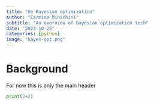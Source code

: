 ```yaml
---
title: "On Bayesian optimization"
author: "Carmine Minichini"
subtitle: "An overview of bayesian optimization tech"
date: "2023-10-25"
categories: [python]
image: "bayes-opt.png"
---
```

<!-- [{{< fa brands google >}} demo](https://script.google.com/macros/s/AKfycbw7IDvU8-UN427sO_u5RLYf8kSGlOolFlrlPA_dk1Ha4H2MgACJn8H8j79t_YfKS1sJ/exec){.btn} [{{< fa brands github >}} source code](https://github.com/carminemnc/book-your-space){.btn} -->


# Background

For now this is only the main header


```python
print(2+2)
```